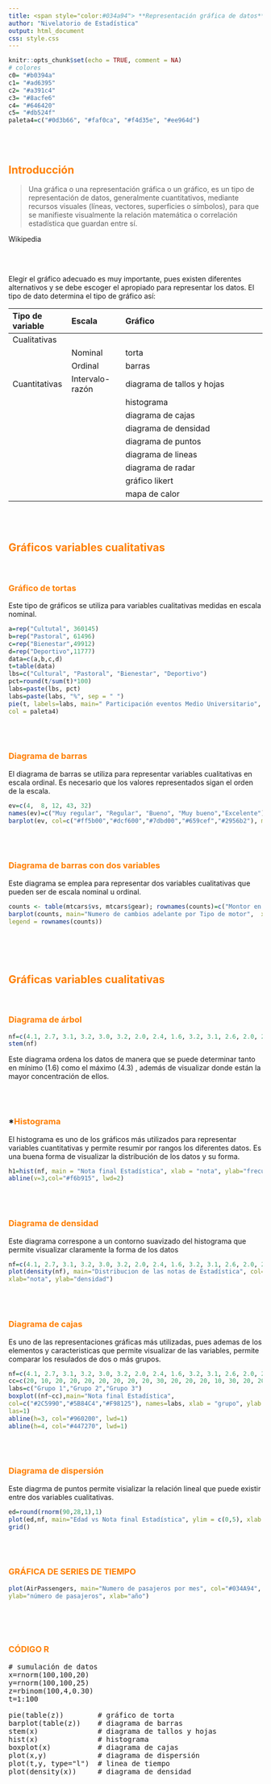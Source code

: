 ```yaml
---
title: <span style="color:#034a94"> **Representación gráfica de datos**</span>
author: "Nivelatorio de Estadística"
output: html_document
css: style.css
---
```


```r
knitr::opts_chunk$set(echo = TRUE, comment = NA)
# colores
c0= "#b0394a"
c1= "#ad6395"
c2= "#a391c4"
c3= "#8acfe6"
c4= "#646420"
c5= "#db524f"
paleta4=c("#0d3b66", "#faf0ca", "#f4d35e", "#ee964d")

```


<br/><br/>

## <span style="color:#FF7F00">**Introducción**</span>

>Una gráfica o una representación gráfica o un gráfico, es un tipo de representación de datos, generalmente cuantitativos, mediante recursos visuales (líneas, vectores, superficies o símbolos), para que se manifieste visualmente la relación matemática o correlación estadística que guardan entre sí.

Wikipedia

<br/><br/>

Elegir el gráfico adecuado es muy importante, pues existen diferentes alternativos  y se debe escoger el apropiado para representar los datos. El tipo de dato determina el tipo de gráfico así:

|Tipo de variable  | Escala          | Gráfico                                   |
|:-----------------|:----------------|:------------------------------------------|
|Cualitativas      |                 |                                           |
|                  |Nominal          | torta                                     |
|                  |Ordinal          | barras                                    |
|Cuantitativas     |Intervalo-razón  | diagrama de tallos y hojas                |
|                  |                 | histograma                                |
|                  |                 | diagrama de cajas                         |
|                  |                 | diagrama de densidad                      |
|                  |                 | diagrama de puntos                        |
|                  |                 | diagrama de lineas                        |
|                  |                 | diagrama de radar                         |
|                  |                 | gráfico likert                            |
|                  |                 | mapa de calor                             |

<br/><br/>

## <span style="color:#FF7F00">**Gráficos variables cualitativas**</span>

<br/>

### <span style="color:#FF7F00">**Gráfico de tortas**</span>

Este tipo de gráficos se utiliza para variables cualitativas medidas en escala nominal.

```r
a=rep("Cultutal", 360145)
b=rep("Pastoral", 61496)
c=rep("Bienestar",49912)
d=rep("Deportivo",11777)
data=c(a,b,c,d)
t=table(data)
lbs=c("Cultural", "Pastoral", "Bienestar", "Deportivo")
pct=round(t/sum(t)*100)
labs=paste(lbs, pct)
labs=paste(labs, "%", sep = " ") 
pie(t, labels=labs, main=" Participación eventos Medio Universitario",
col = paleta4)
```

<br/><br/>

### <span style="color:#FF7F00">**Diagrama de barras**</span>

El diagrama de barras se utiliza para representar variables cualitativas en escala ordinal.  Es necesario que los valores representados sigan el orden de la escala.

```r
ev=c(4,  8, 12, 43, 32)
names(ev)=c("Muy regular", "Regular", "Bueno", "Muy bueno","Excelente")
barplot(ev, col=c("#ff5b00","#dcf600","#7dbd00","#659cef","#2956b2"), main = "Evaluación proceso de inducción", las=1, ylim = c(0,50))
```

<br/><br/>

### <span style="color:#FF7F00">**Diagrama de barras con dos variables**</span>

Este diagrama se emplea para representar dos variables cualitativas que pueden ser de escala nominal u ordinal.


```r
counts <- table(mtcars$vs, mtcars$gear); rownames(counts)=c("Montor en linea", "Motor en V")
barplot(counts, main="Numero de cambios adelante por Tipo de motor",  xlab="Número de cambios adelante ",col=c("#FFBF69","#034A94"),
legend = rownames(counts))
```

<br/><br/><br/>

## <span style="color:#FF7F00">**Gráficas variables cualitativas**</span>

<br/>

### <span style="color:#FF7F00">**Diagrama de árbol**</span>


```r
nf=c(4.1, 2.7, 3.1, 3.2, 3.0, 3.2, 2.0, 2.4, 1.6, 3.2, 3.1, 2.6, 2.0, 2.4, 2.8, 3.3, 4.0, 3.4, 3.0, 3.1, 2.7, 2.7, 3.0, 3.8, 3.2, 2.2, 3.5, 3.5, 3.8, 3.5, 3.9, 4.2, 4.3, 3.9, 3.2, 3.5, 3.5, 3.7, 4.1, 3.7, 3.5, 3.6, 3.2, 3.1, 3.4, 3.0, 3.0, 3.0, 2.7, 1.7, 3.6, 2.1, 2.4, 3.0, 3.1, 2.5, 2.5, 3.6, 2.2, 2.4, 3.1, 3.3, 2.7, 3.7, 3.0, 2.7, 3.0, 3.2, 3.1, 2.4, 3.0, 2.7, 2.5, 3.0, 3.0, 3.0, 3.2, 3.1, 3.8, 4.1, 3.7, 3.5, 3.0, 3.7, 3.7, 4.1, 3.7, 3.9, 3.7, 2.0)
stem(nf)
```

Este diagrama ordena los datos de manera que se puede determinar tanto en mínimo (1.6) como el máximo (4.3) , además de visualizar donde están la mayor concentración de ellos.

<br/><br/>

### *<span style="color:#FF7F00">**Histograma**</span>

El histograma es uno de los gráficos más utilizados para representar variables cuantitativas y permite resumir por rangos los diferentes datos. Es una buena forma de visualizar la distribución de los datos y su forma.


```r
h1=hist(nf, main = "Nota final Estadística", xlab = "nota", ylab="frecuencias absolutas", labels=TRUE, col="#034A94", ylim = c(0,30), las=1)
abline(v=3,col="#f6b915", lwd=2)
```


<br/><br/>

### <span style="color:#FF7F00">**Diagrama de densidad**</span>

Este diagrama correspone a un contorno suavizado del histograma que permite visualizar claramente la forma de los datos


```r
nf=c(4.1, 2.7, 3.1, 3.2, 3.0, 3.2, 2.0, 2.4, 1.6, 3.2, 3.1, 2.6, 2.0, 2.4, 2.8, 3.3, 4.0, 3.4, 3.0, 3.1, 2.7, 2.7, 3.0, 3.8, 3.2, 2.2, 3.5, 3.5, 3.8, 3.5, 3.9, 4.2, 4.3, 3.9, 3.2, 3.5, 3.5, 3.7, 4.1, 3.7, 3.5, 3.6, 3.2, 3.1, 3.4, 3.0, 3.0, 3.0, 2.7, 1.7, 3.6, 2.1, 2.4, 3.0, 3.1, 2.5, 2.5, 3.6, 2.2, 2.4, 3.1, 3.3, 2.7, 3.7, 3.0, 2.7, 3.0, 3.2, 3.1, 2.4, 3.0, 2.7, 2.5, 3.0, 3.0, 3.0, 3.2, 3.1, 3.8, 4.1, 3.7, 3.5, 3.0, 3.7, 3.7, 4.1, 3.7, 3.9, 3.7, 2.0)
plot(density(nf), main="Distribucion de las notas de Estadística", col="#034A94", lwd=4, las=1,
xlab="nota", ylab="densidad")
```

<br/><br/>

### <span style="color:#FF7F00">**Diagrama de cajas**</span>

Es uno de las representaciones gráficas más utilizadas, pues ademas de los elementos y caracteristicas que permite visualizar de las variables, permite comparar los resulados de dos o más grupos.


```r
nf=c(4.1, 2.7, 3.1, 3.2, 3.0, 3.2, 2.0, 2.4, 1.6, 3.2, 3.1, 2.6, 2.0, 2.4, 2.8, 3.3, 4.0, 3.4, 3.0, 3.1, 2.7, 2.7, 3.0, 3.8, 3.2, 2.2, 3.5, 3.5, 3.8, 3.5, 3.9, 4.2, 4.3, 3.9, 3.2, 3.5, 3.5, 3.7, 4.1, 3.7, 3.5, 3.6, 3.2, 3.1, 3.4, 3.0, 3.0, 3.0, 2.7, 1.7, 3.6, 2.1, 2.4, 3.0, 3.1, 2.5, 2.5, 3.6, 2.2, 2.4, 3.1, 3.3, 2.7, 3.7, 3.0, 2.7, 3.0, 3.2, 3.1, 2.4, 3.0, 2.7, 2.5, 3.0, 3.0, 3.0, 3.2, 3.1, 3.8, 4.1, 3.7, 3.5, 3.0, 3.7, 3.7, 4.1, 3.7, 3.9, 3.7, 2.0)
cc=c(20, 10, 20, 20, 20, 20, 20, 20, 20, 30, 20, 20, 20, 10, 30, 20, 20, 30, 20, 30, 30, 20, 10, 30, 20, 20, 30, 30, 10, 20, 10, 20, 20, 20, 10, 20, 10, 20, 20, 30, 30, 30, 10, 30, 20, 20, 20, 20, 20, 20, 10, 20, 30, 30, 10, 10, 10, 20, 10, 20, 10, 30, 20, 10, 20, 30, 10, 30, 30, 30, 20, 30, 30, 30, 30, 30, 30, 20, 10, 30, 10, 20, 20, 10, 20, 20, 20, 20, 10, 20)
labs=c("Grupo 1","Grupo 2","Grupo 3")
boxplot((nf~cc),main="Nota final Estadística", 
col=c("#2C5990","#5B84C4","#F98125"), names=labs, xlab = "grupo", ylab = "nota", 
las=1)
abline(h=3, col="#960200", lwd=1)
abline(h=4, col="#447270", lwd=1)
```

<br/><br/>

### <span style="color:#FF7F00">**Diagrama de dispersión**</span>

Este diagrma de puntos permite visializar la relación lineal que puede existir entre dos variables cualitativas.

```r
ed=round(rnorm(90,28,1),1)
plot(ed,nf, main="Edad vs Nota final Estadística", ylim = c(0,5), xlab = "Edad (años)", ylab = "Nota final",col="#447270",pch=19,las=1)
grid()
```


<br/><br/>

### <span style="color:#FF7F00">**GRÁFICA DE SERIES DE TIEMPO**</span>

```r
plot(AirPassengers, main="Numero de pasajeros por mes", col="#034A94", lwd = 4, las=1, 
ylab="número de pasajeros", xlab="año")
```

<br/><br/><br/>

### <span style="color:#FF7F00">**CÓDIGO R**</span>

<pre>
# sumulación de datos
x=rnorm(100,100,20)   
y=rnorm(100,100,25)   
z=rbinom(100,4,0.30)
t=1:100

pie(table(z))        # gráfico de torta
barplot(table(z))    # diagrama de barras
stem(x)              # diagrama de tallos y hojas
hist(x)              # histograma
boxplot(x)           # diagrama de cajas
plot(x,y)            # diagrama de dispersión 
plot(t,y, type="l")  # linea de tiempo
plot(density(x))     # diagrama de densidad
</pre>


<br/><br/>
